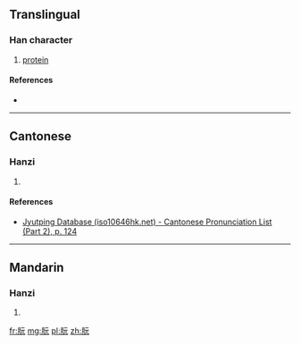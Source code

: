 ==Translingual==

===Han character===
{{Han char|rn=74|rad=月|as=04|sn=8|four=7121<sub>1</sub>|canj=月一一山 (BMMU)|ids=⿰[[月]][[元]]}}

# [[protein]]

====References====
* {{Han ref|kx=0504.280|dkj=14339|dj=0883.080|hdz=32046.150|uh=670A|ud=26378|bh=CCD2|bd=52434}}

----

==Cantonese==

===Hanzi===
{{yue-hanzi|jyut=[[jyun2]], [[gun2]]|y=yun2, gun2}}

# {{defn|lang=yue|sort=月04}}

====References====
*[http://www.iso10646hk.net/jp/document/download.jsp Jyutping Database (iso10646hk.net) - Cantonese Pronunciation List (Part 2), p. 124]

----

==Mandarin==

===Hanzi===
{{cmn-hanzi|pin=[[ruǎn]] ([[ruan3]])|wg=juan<sup>3</sup>}}

# {{defn|lang=cmn|sort=月04}}

[[fr:朊]]
[[mg:朊]]
[[pl:朊]]
[[zh:朊]]